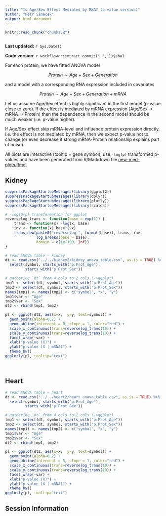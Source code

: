 ```yaml
---
title: "Is Age/Sex Effect Mediated by RNA? (p-value version)"
author: "Petr Simecek"
output: html_document
---
```


```r
knitr::read_chunk("chunks.R")
```

```r
```

**Last updated:** `r Sys.Date()`

**Code version:** `r workflowr::extract_commit(".", 1)$sha1`

For each protein, we have fitted ANOVA model

$$ Protein \sim Age + Sex+Generation$$

and a model with a corresponding RNA expression included in covariates

$$ Protein \sim Age + Sex+Generation+mRNA$$

Let us assume Age/Sex effect is highly significant in the first model (p-value close to zero). If the effect is mediated by mRNA expression (Age/Sex -> mRNA -> Protein) then the dependence in the second model should be much weaker (i.e. p-value higher). 

If Age/Sex effect skip mRNA-level and influence protein expression directly, i.e. the effect is not mediated by mRNA, then we expect p-value not to change (or even decrease if strong mRNA-Protein relationship explains part of noise).

All plots are interactive (tooltip = gene symbol), use `-log(p)` transformed p-values and have been generated from R/Markdown file [new-med-plots.Rmd](https://github.com/simecek/TheAgingProteome/blob/master/analysis/new-med-plots.Rmd).

## Kidney

```r
suppressPackageStartupMessages(library(ggplot2))
suppressPackageStartupMessages(library(dplyr))
suppressPackageStartupMessages(library(plotly))
suppressPackageStartupMessages(library(scales))

# -log10(p) transformation for ggplot
reverselog_trans <- function(base = exp(1)) {
    trans <- function(x) -log(x, base)
    inv <- function(x) base^(-x)
    trans_new(paste0("reverselog-", format(base)), trans, inv, 
              log_breaks(base = base), 
              domain = c(1e-100, Inf))
}

# read ANOVA table - kidney
dt <- read.csv("../../kidney2/kidney_anova_table.csv", as.is = TRUE) %>%
  select(symbol, starts_with("p.Prot_Age"),
         starts_with("p.Prot_Sex"))

# gathering `dt` from 4 cols to 2 cols (->ggplot)
tmp1 <- select(dt, symbol, starts_with("p.Prot_Age"))
tmp2 <- select(dt, symbol, starts_with("p.Prot_Sex"))
names(tmp1) <- names(tmp2) <- c("symbol", "x", "y")
tmp1$var <- "Age"
tmp2$var <- "Sex"
dt2 <- rbind(tmp1, tmp2)

pl <- ggplot(dt2, aes(x=x,  y=y, text=symbol)) +
  geom_point(alpha=0.2) + 
  geom_abline(intercept = 0, slope = 1, color="red") +
  scale_x_continuous(trans=reverselog_trans(10)) +
  scale_y_continuous(trans=reverselog_trans(10)) +
  facet_wrap(~var) +
  xlab("p-value (X)") +
  ylab("p-value (X | mRNA)") +
  theme_bw()
ggplotly(pl, tooltip="text")
```

\ 

## Heart

```r

# read ANOVA table - heart
dt <- read.csv("../../heart2/heart_anova_table.csv", as.is = TRUE) %>%
  select(symbol, starts_with("p.Prot_Age"),
         starts_with("p.Prot_Sex"))

# gathering `dt` from 4 cols to 2 cols (->ggplot)
tmp1 <- select(dt, symbol, starts_with("p.Prot_Age"))
tmp2 <- select(dt, symbol, starts_with("p.Prot_Sex"))
names(tmp1) <- names(tmp2) <- c("symbol", "x", "y")
tmp1$var <- "Age"
tmp2$var <- "Sex"
dt2 <- rbind(tmp1, tmp2)

pl <- ggplot(dt2, aes(x=x,  y=y, text=symbol)) +
  geom_point(alpha=0.2) + 
  geom_abline(intercept = 0, slope = 1, color="red") +
  scale_x_continuous(trans=reverselog_trans(10)) +
  scale_y_continuous(trans=reverselog_trans(10)) +
  facet_wrap(~var) +
  xlab("p-value (X)") +
  ylab("p-value (X | mRNA)") +
  theme_bw()
ggplotly(pl, tooltip="text")
```


## Session Information

```r
```
